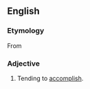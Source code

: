==English==

===Etymology===
From {{etyl|ML.|en}} {{term|accompletivus|lang=la}}

===Adjective===
{{en-adj}}

# {{context|rare|lang=en}} Tending to [[accomplish]].